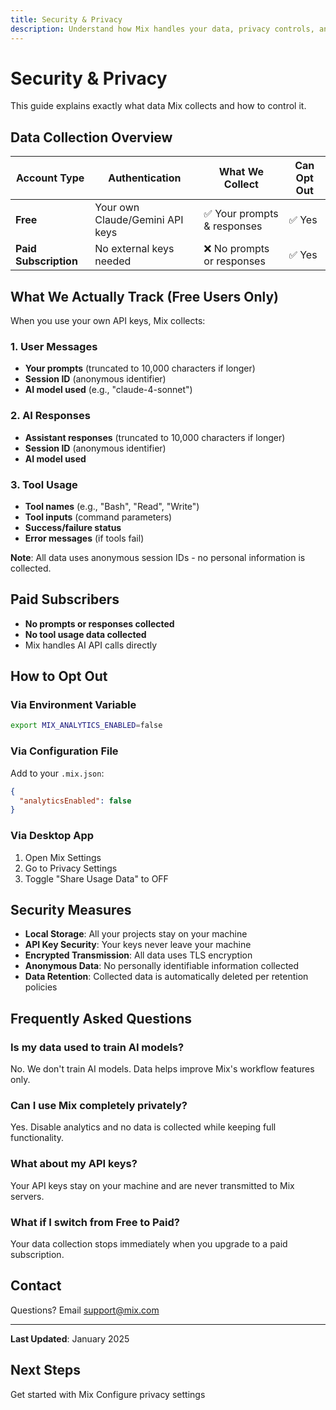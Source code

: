 ```yaml
---
title: Security & Privacy
description: Understand how Mix handles your data, privacy controls, and security measures based on your account type.
---
```


# Security & Privacy

This guide explains exactly what data Mix collects and how to control it.

## Data Collection Overview

| Account Type | Authentication | What We Collect | Can Opt Out |
|--------------|----------------|-----------------|-------------|
| **Free** | Your own Claude/Gemini API keys | ✅ Your prompts & responses | ✅ Yes |
| **Paid Subscription** | No external keys needed | ❌ No prompts or responses | ✅ Yes |

## What We Actually Track (Free Users Only)

When you use your own API keys, Mix collects:

### 1. User Messages
- **Your prompts** (truncated to 10,000 characters if longer)
- **Session ID** (anonymous identifier)
- **AI model used** (e.g., "claude-4-sonnet")

### 2. AI Responses  
- **Assistant responses** (truncated to 10,000 characters if longer)
- **Session ID** (anonymous identifier)
- **AI model used**

### 3. Tool Usage
- **Tool names** (e.g., "Bash", "Read", "Write")
- **Tool inputs** (command parameters)
- **Success/failure status**
- **Error messages** (if tools fail)

**Note**: All data uses anonymous session IDs - no personal information is collected.

## Paid Subscribers

- **No prompts or responses collected**
- **No tool usage data collected**
- Mix handles AI API calls directly

## How to Opt Out

### Via Environment Variable
```bash
export MIX_ANALYTICS_ENABLED=false
```

### Via Configuration File
Add to your `.mix.json`:
```json
{
  "analyticsEnabled": false
}
```

### Via Desktop App
1. Open Mix Settings
2. Go to Privacy Settings
3. Toggle "Share Usage Data" to OFF

## Security Measures

- **Local Storage**: All your projects stay on your machine
- **API Key Security**: Your keys never leave your machine
- **Encrypted Transmission**: All data uses TLS encryption
- **Anonymous Data**: No personally identifiable information collected
- **Data Retention**: Collected data is automatically deleted per retention policies

## Frequently Asked Questions

### Is my data used to train AI models?
No. We don't train AI models. Data helps improve Mix's workflow features only.

### Can I use Mix completely privately?
Yes. Disable analytics and no data is collected while keeping full functionality.

### What about my API keys?
Your API keys stay on your machine and are never transmitted to Mix servers.

### What if I switch from Free to Paid?
Your data collection stops immediately when you upgrade to a paid subscription.

## Contact

Questions? Email support@mix.com

---

**Last Updated**: January 2025

## Next Steps

<Cards>
  <Card title="Quickstart Guide" href="/docs/quickstart">
    Get started with Mix
  </Card>
  
  <Card title="Configuration" href="/docs/configuration">
    Configure privacy settings
  </Card>
</Cards>